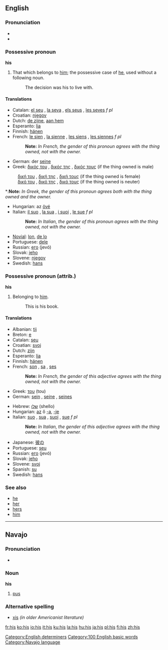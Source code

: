 ==English==

{{rank|that|was|he|10|his|with|is|it}}

===Pronunciation===
*{{SAMPA|/'/}}
*{{IPA|/hIs/}}

===Possessive pronoun===
'''his'''

#That which belongs to [[him]]; the possessive case of [[he]], used without a following noun.
#:The decision was his to live with.

====Translations====
{{top}}
*Catalan: [[el seu]] {{m}}, [[la seva]] {{f}}, [[els seus]] {{p}}, [[les seves]] ''f pl''
*Croatian: [[njegov]]
*Dutch: [[de zijne]], [[aan hem]]
*Esperanto: [[lia]]
*Finnish: [[hänen]]
*French: [[le sien]] {{m}}, [[la sienne]] {{f}}, [[les siens]] {{p}}, [[les siennes]] ''f pl''
*:'''Note:''' ''In French, the gender of this pronoun agrees with the thing owned, not with the owner.''
*German: der [[seine]]
*Greek: [[δικός του]] {{m}}, [[δικός της]] {{f}}, [[δικός τους]] {{p}} (if the thing owned is male)
:[[δική του]] {{m}}, [[δική της]] {{f}}, [[δική τους]] {{p}} (if the thing owned is female)
:[[δικό του]] {{m}}, [[δικό της]] {{f}}, [[δικό τους]] {{p}} (if the thing owned is neuter)
*:'''Note:''' ''In Greek, the gender of this pronoun agrees both with the thing owned and the owner.''
{{mid}}
*Hungarian: az [[övé]]
*Italian: [[il suo]] {{m}}, [[la sua]] {{f}}, [[i suoi]] {{p}}, [[le sue]] ''f pl''
*:'''Note:''' ''In Italian, the gender of this pronoun agrees with the thing owned, not with the owner.''
*[[Novial]]: [[lon]], [[de lo]]
*Portuguese: [[dele]]
*Russian: [[его]] (jevó)
*Slovak: [[jeho#Slovak|jeho]]
*Slovene: [[njegov]]
*Swedish: [[hans]]
{{bottom}}

===Possessive pronoun (attrib.)===
'''his'''

#Belonging to [[him]].
#:This is his book.

====Translations====
{{top}}
*Albanian: [[tij]]
*Breton: [[e]]
*Catalan: [[seu]]
*Croatian: [[svoj]]
*Dutch: [[zijn]] {{m}}
*Esperanto: [[lia]]
*Finnish: [[hänen]]
*French: [[son]] {{m}}, [[sa]] {{f}}, [[ses]] {{p}}
*:'''Note:''' ''In French, the gender of this adjective agrees with the thing owned, not with the owner.''
*Greek: [[του]] (tou) {{m}}
*German: [[sein]] {{m}}, [[seine]] {{f}}, [[seines]] {{n}}
{{mid}}
*Hebrew: [[שלו]] (shello)
*Hungarian: [[az]] ő [[-a]], [[-je]]
*Italian: [[suo]] {{m}}, [[sua]] {{f}}, [[suoi]] {{p}}, [[sue]] ''f pl''
*:'''Note:''' ''In Italian, the gender of this adjective agrees with the thing owned, not with the owner.''
*Japanese: [[彼の]]
*Portuguese: [[seu]]
*Russian: [[его]] (jevó)
*Slovak: [[jeho#Slovak|jeho]]
*Slovene: [[svoj]]
*Spanish: [[su]]
*Swedish: [[hans]]
{{bottom}}

===See also===
*[[he]]
*[[her]]
*[[hers]]
*[[him]]

[[Category:English determiners]]
[[Category:100 English basic words]]


----

==Navajo==
===Pronunciation===
*{{IPA|[xɪ̀s]}}

===Noun===
'''his'''

#[[pus]]

===Alternative spelling===
*[[xis]] ''(in older Americanist literature)''

[[Category:Navajo language]]

[[fr:his]]
[[ko:his]]
[[io:his]]
[[it:his]]
[[ku:his]]
[[la:his]]
[[hu:his]]
[[ja:his]]
[[pl:his]]
[[fi:his]]
[[zh:his]]